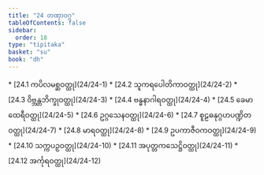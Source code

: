 ```yaml
---
title: "24 တဏှာဝဂ္ဂ"
tableOfContents: false
sidebar:
  order: 18
type: "tipitaka"
basket: "su"
book: "dh"
---
```



<DynamicBreadcrumb />



<TableOfContents book="dh" section="24">
* [24.1 ကပိလမစ္ဆဝတ္ထု](24/24-1)
* [24.2 သူကရပေါတိကာဝတ္ထု](24/24-2)
* [24.3 ဝိဗ္ဘန္တဘိက္ခုဝတ္ထု](24/24-3)
* [24.4 ဗန္ဓနာဂါရဝတ္ထု](24/24-4)
* [24.5 ခေမာထေရီဝတ္ထု](24/24-5)
* [24.6 ဥဂ္ဂသေနဝတ္ထု](24/24-6)
* [24.7 စူဠဓနုဂ္ဂဟပဏ္ဍိတဝတ္ထု](24/24-7)
* [24.8 မာရဝတ္ထု](24/24-8)
* [24.9 ဥပကာဇီဝကဝတ္ထု](24/24-9)
* [24.10 သက္ကပဉှဝတ္ထု](24/24-10)
* [24.11 အပုတ္တကသေဋ္ဌိဝတ္ထု](24/24-11)
* [24.12 အင်္ကုရဝတ္ထု](24/24-12)
</TableOfContents>